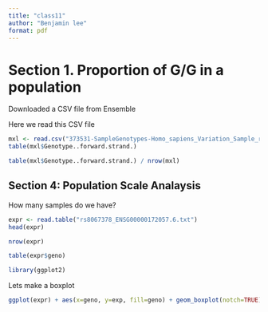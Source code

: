 ```yaml
---
title: "class11"
author: "Benjamin lee"
format: pdf
---
```


# Section 1. Proportion of G/G in a population

Downloaded a CSV file from Ensemble

Here we read this CSV file 
```r
mxl <- read.csv("373531-SampleGenotypes-Homo_sapiens_Variation_Sample_rs8067378.csv")
table(mxl$Genotype..forward.strand.)
```

```r
table(mxl$Genotype..forward.strand.) / nrow(mxl) 
```

## Section 4: Population Scale Analaysis

How many samples do we have?
```r
expr <- read.table("rs8067378_ENSG00000172057.6.txt")
head(expr)
```

```r
nrow(expr)
```

```r
table(expr$geno)
```

```r
library(ggplot2)
```

Lets make a boxplot
```r
ggplot(expr) + aes(x=geno, y=exp, fill=geno) + geom_boxplot(notch=TRUE)
```


